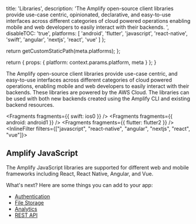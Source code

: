 
  title: 'Libraries',
  description: 'The Amplify open-source client libraries provide use-case centric, opinionated, declarative, and easy-to-use interfaces across different categories of cloud powered operations enabling mobile and web developers to easily interact with their backends. ',
  disableTOC: 'true',
  platforms: [
    'android',
    'flutter',
    'javascript',
    'react-native',
    'swift',
    'angular',
    'nextjs',
    'react',
    'vue'
  ]
};

  return getCustomStaticPath(meta.platforms);
};

  return {
    props: {
      platform: context.params.platform,
      meta
    }
  };
}

The Amplify open-source client libraries provide use-case centric, and easy-to-use interfaces across different categories of cloud powered operations, enabling mobile and web developers to easily interact with their backends. These libraries are powered by the AWS Cloud. The libraries can be used with both new backends created using the Amplify CLI and existing backend resources.


<Fragments fragments={{ swift: ios0 }} />
<Fragments fragments={{ android: android1 }} />
<Fragments fragments={{ flutter: flutter2 }} />
<InlineFilter filters={["javascript",  "react-native", "angular", "nextjs", "react", "vue"]}>

## Amplify JavaScript

The Amplify JavaScript libraries are supported for different web and mobile frameworks including React, React Native, Angular, and Vue.

What's next? Here are some things you can add to your app:

- [Authentication](/gen1/[platform]/build-a-backend/auth/set-up-auth/)
- [File Storage](/gen1/[platform]/build-a-backend/storage/set-up-storage/)
- [Analytics](/gen1/[platform]/build-a-backend/more-features/analytics/set-up-analytics/)
- [REST API](/gen1/[platform]/build-a-backend/restapi/set-up-rest-api/)

</InlineFilter>
